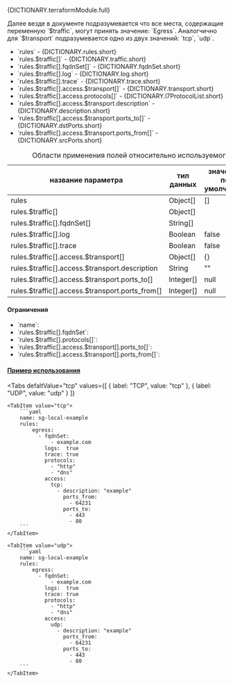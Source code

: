 
<div className="paragraph">
  <p>{DICTIONARY.terraformModule.full}</p>
</div>
<div className="paragraph">
  Далее везде в документе подразумевается что все места, содержащие переменную `$traffic`, могут принять значениe:
  `Egress`. Аналогчично для `$transport` подразумевается одно из двух значений: `tcp`, `udp`.
</div>
<ul>
  <li>`rules` - {DICTIONARY.rules.short}</li>
  <li>`rules.$traffic[]` - {DICTIONARY.traffic.short}</li>
  <li>`rules.$traffic[].fqdnSet[]` - {DICTIONARY.fqdnSet.short}</li>
  <li>`rules.$traffic[].log` - {DICTIONARY.log.short}</li>
  <li>`rules.$traffic[].trace` - {DICTIONARY.trace.short}</li>
  <li>`rules.$traffic[].access.$transport[]` - {DICTIONARY.transport.short}</li>
  <li>`rules.$traffic[].access.protocols[]` - {DICTIONARY.l7ProtocolList.short}</li>
  <li>`rules.$traffic[].access.$transport.description` - {DICTIONARY.description.short}</li>
  <li>`rules.$traffic[].access.$transport.ports_to[]` - {DICTIONARY.dstPorts.short}</li>
  <li>`rules.$traffic[].access.$transport.ports_from[]` - {DICTIONARY.srcPorts.short}</li>
</ul>

<div className="scrollable-x">
  <table>
    <caption>Области применения полей относительно используемого протокола</caption>
    <thead>
      <tr>
        <th rowSpan="2">название параметра</th>
        <th rowSpan="2">тип данных</th>
        <th rowSpan="2">значение по умолчанию</th>
        <th colSpan="3">transport*</th>
      </tr>
      <tr>
        <th>TCP</th>
        <th>UDP</th>
      </tr>
    </thead>
    <tbody>
      <tr>
        <td>rules</td>
        <td>Object[]</td>
        <td>[]</td>
        <td className="green center">✔</td>
        <td className="green center">✔</td>
      </tr>
      <tr>
        <td>rules.$traffic[]</td>
        <td>Object[]</td>
        <td></td>
        <td className="green center">✔</td>
        <td className="green center">✔</td>
      </tr>
      <tr>
        <td>rules.$traffic[].fqdnSet[]</td>
        <td>String[]</td>
        <td></td>
        <td className="green center">✔</td>
        <td className="green center">✔</td>
      </tr>
      <tr>
        <td>rules.$traffic[].log</td>
        <td>Boolean</td>
        <td>false</td>
        <td className="green center">✔</td>
        <td className="green center">✔</td>
      </tr>
      <tr>
        <td>rules.$traffic[].trace</td>
        <td>Boolean</td>
        <td>false</td>
        <td className="green center">✔</td>
        <td className="green center">✔</td>
      </tr>
      <tr>
        <td>rules.$traffic[].access.$transport[]</td>
        <td>Object[]</td>
        <td>{}</td>
        <td className="green center">✔</td>
        <td className="green center">✔</td>
      </tr>
      <tr>
        <td>rules.$traffic[].access.$transport.description</td>
        <td>String</td>
        <td>&quot;&quot;</td>
        <td className="green center">✔</td>
        <td className="green center">✔</td>
      </tr>
      <tr>
        <td>rules.$traffic[].access.$transport.ports_to[]</td>
        <td>Integer[]</td>
        <td>null</td>
        <td className="green center">✔</td>
        <td className="green center">✔</td>
      </tr>
      <tr>
        <td>rules.$traffic[].access.$transport.ports_from[]</td>
        <td>Integer[]</td>
        <td>null</td>
        <td className="green center">✔</td>
        <td className="green center">✔</td>
      </tr>
    </tbody>
  </table>
</div>

#### Ограничения

<ul>
  <li>
    `name`:
    <Restrictions data={RESTRICTIONS.name} />
  </li>
  <li>
    `rules.$traffic[].fqdnSet`:
    <Restrictions data={RESTRICTIONS.fqdnSet} />
  </li>
  <li>
    `rules.$traffic[].protocols[]`:
    <Restrictions data={RESTRICTIONS.protocols} />
  </li>
  <li>
    `rules.$traffic[].access.$transport[].ports_to[]`:
    <Restrictions data={RESTRICTIONS.dstPorts} />
  </li>
  <li>
    `rules.$traffic[].access.$transport[].ports_from[]`:
    <Restrictions data={RESTRICTIONS.srcPorts} />
  </li>
</ul>

<h4 className="custom-heading">
  <a href="https://github.com/H-BF/swarm-spec-template/blob/master/spec/sg-local-example.yaml#L118">
    Пример использования
  </a>
</h4>

<Tabs
    defaltValue="tcp"
    values={[
        { label: "TCP", value: "tcp" },
        { label: "UDP", value: "udp" }
    ]}
>

    <TabItem value="tcp">
        ```yaml
        name: sg-local-example
        rules:
            egress:
              - fqdnSet:
                  - example.com
                logs:  true
                trace: true
                protocols:
                  - "http"
                  - "dns"
                access:
                  tcp:
                    - description: "example"
                      ports_from:
                        - 64231
                      ports_to:
                        - 443
                        - 80
        ```
    </TabItem>

    <TabItem value="udp">
        ```yaml
        name: sg-local-example
        rules:
            egress:
              - fqdnSet:
                  - example.com
                logs:  true
                trace: true
                protocols:
                  - "http"
                  - "dns"
                access:
                  udp:
                    - description: "example"
                      ports_from:
                        - 64231
                      ports_to:
                        - 443
                        - 80
        ```
    </TabItem>

</Tabs>
